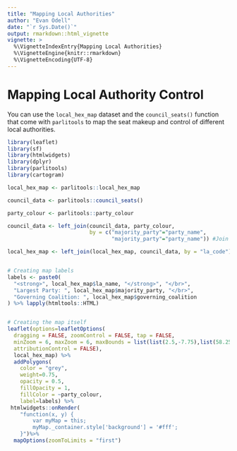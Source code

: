 ---
title: "Mapping Local Authorities"
author: "Evan Odell"
date: "`r Sys.Date()`"
output: rmarkdown::html_vignette
vignette: >
  %\VignetteIndexEntry{Mapping Local Authorities}
  %\VignetteEngine{knitr::rmarkdown}
  %\VignetteEncoding{UTF-8}
---

# Mapping Local Authority Control

You can use the `local_hex_map` dataset and the `council_seats()` function that come with `parlitools` to map the seat makeup and control of different local authorities.


```{r fig.width=6, fig.height=7, message=FALSE, warning=FALSE}
library(leaflet)
library(sf)
library(htmlwidgets)
library(dplyr)
library(parlitools)
library(cartogram)

local_hex_map <- parlitools::local_hex_map

council_data <- parlitools::council_seats()

party_colour <- parlitools::party_colour

council_data <- left_join(council_data, party_colour,
                          by = c("majority_party"="party_name",
                                 "majority_party"="party_name")) #Join to current MP data

local_hex_map <- left_join(local_hex_map, council_data, by = "la_code") #Join colours to hexagon map


# Creating map labels
labels <- paste0(
  "<strong>", local_hex_map$la_name, "</strong>", "</br>",
  "Largest Party: ", local_hex_map$majority_party, "</br>",
  "Governing Coalition: ", local_hex_map$governing_coalition
) %>% lapply(htmltools::HTML)


# Creating the map itself
leaflet(options=leafletOptions(
  dragging = FALSE, zoomControl = FALSE, tap = FALSE,
  minZoom = 6, maxZoom = 6, maxBounds = list(list(2.5,-7.75),list(58.25,50.0)),
  attributionControl = FALSE),
  local_hex_map) %>%
  addPolygons(
    color = "grey",
    weight=0.75,
    opacity = 0.5,
    fillOpacity = 1,
    fillColor = ~party_colour,
    label=labels) %>%
 htmlwidgets::onRender(
    "function(x, y) {
        var myMap = this;
        myMap._container.style['background'] = '#fff';
    }")%>%
  mapOptions(zoomToLimits = "first")

```
